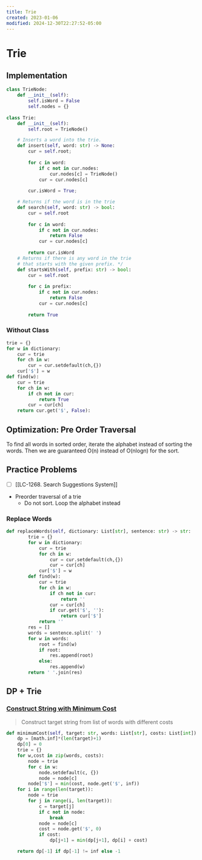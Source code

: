 ```yaml
---
title: Trie
created: 2023-01-06
modified: 2024-12-30T22:27:52-05:00
---
```

# Trie
## Implementation

```python
class TrieNode:
    def __init__(self):
        self.isWord = False
        self.nodes = {}
            
class Trie:
    def __init__(self):
        self.root = TrieNode()

    # Inserts a word into the trie.
    def insert(self, word: str) -> None:
        cur = self.root;
        
        for c in word:
            if c not in cur.nodes:
                cur.nodes[c] = TrieNode()
            cur = cur.nodes[c]
            
        cur.isWord = True;

    # Returns if the word is in the trie
    def search(self, word: str) -> bool:
        cur = self.root
        
        for c in word:
            if c not in cur.nodes:
                return False
            cur = cur.nodes[c]
            
        return cur.isWord
    # Returns if there is any word in the trie 
    # that starts with the given prefix. */
    def startsWith(self, prefix: str) -> bool:
        cur = self.root
        
        for c in prefix:
            if c not in cur.nodes:
                return False
            cur = cur.nodes[c]
            
        return True
```

### Without Class

```python
trie = {}
for w in dictionary:
	cur = trie
	for ch in w:
		cur = cur.setdefault(ch,{})
	cur['$'] = w
def find(w):
	cur = trie
	for ch in w:
		if ch not in cur:
			return True
		cur = cur[ch]
	return cur.get('$', False):
```

## Optimization:  Pre Order Traversal
To find all words in sorted order, iterate the alphabet instead of sorting the words.
Then we are guaranteed O(n) instead of O(nlogn) for the sort.


## Practice Problems
- [ ] [[LC-1268. Search Suggestions System]]
- Preorder traversal of a trie
	- Do not sort. Loop the alphabet instead


### Replace Words

```python
def replaceWords(self, dictionary: List[str], sentence: str) -> str:
        trie = {}
        for w in dictionary:
            cur = trie
            for ch in w:
                cur = cur.setdefault(ch,{})
                cur = cur[ch]
            cur['$'] = w
        def find(w):
            cur = trie
            for ch in w:
                if ch not in cur:
                    return ''
                cur = cur[ch]
                if cur.get('$', ''):
                    return cur['$']
            return ''
        res = []
        words = sentence.split(' ')
        for w in words:
            root = find(w)
            if root:
                res.append(root)
            else:
                res.append(w)
        return ' '.join(res)
```


## DP + Trie

### [Construct String with Minimum Cost](https://leetcode.com/problems/construct-string-with-minimum-cost/)
> Construct target string from list of words with different costs
```python
def minimumCost(self, target: str, words: List[str], costs: List[int]) -> int:
	dp = [math.inf]*(len(target)+1)
	dp[0] = 0
	trie = {}
	for w,cost in zip(words, costs):
		node = trie
		for c in w:
			node.setdefault(c, {})
			node = node[c]
		node['$'] = min(cost, node.get('$', inf))
	for i in range(len(target)):
		node = trie
		for j in range(i, len(target)):
			c = target[j]
			if c not in node:
				break
			node = node[c]
			cost = node.get('$', 0)
			if cost:
				dp[j+1] = min(dp[j+1], dp[i] + cost)

	return dp[-1] if dp[-1] != inf else -1
```

